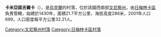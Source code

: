 {{coord|48|55|4|N|28|6|37|E|scale:30000|display=title}}

'''卡米亞諾吉爾卡'''（{{lang-uk|Кам'яногірка}}），是[[烏克蘭|烏克蘭]]的村落，位於該國西南部[[文尼察州|文尼察州]]，由[[日梅林卡區|日梅林卡區]]負責管轄，始建於1430年，面積21.7平方公里，海拔高度286米，2001年人口699，人口密度每平方公里32.21人。

[[Category:文尼察州村落|Category:文尼察州村落]]
[[Category:日梅林卡區村落|Category:日梅林卡區村落]]


{{Vinnytsia-geo-stub}}